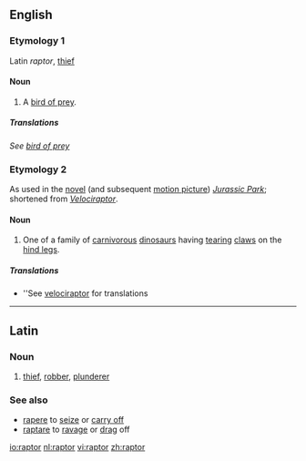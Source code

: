 ==English==

===Etymology 1===
Latin ''raptor'', [[thief]]

====Noun====
{{en-noun}}
# A [[bird of prey]].

=====Translations=====
''See [[bird of prey]]''

===Etymology 2===
As used in the [[novel]] (and subsequent [[motion picture]]) ''[[w:Jurassic Park|Jurassic Park]]''; shortened from ''[[Velociraptor]]''.

====Noun====
{{en-noun}}
# One of a family of [[carnivorous]] [[dinosaur]]s having [[tear]]ing [[claw]]s on the [[hind leg]]s.

=====Translations=====
* ''See [[velociraptor]] for translations

----

==Latin==

===Noun===
{{infl|la|noun|g=g}}

# [[thief]], [[robber]], [[plunderer]]

===See also===
* [[rapere]] to [[seize]] or [[carry off]]
* [[raptare]] to [[ravage]] or [[drag]] off

[[io:raptor]]
[[nl:raptor]]
[[vi:raptor]]
[[zh:raptor]]